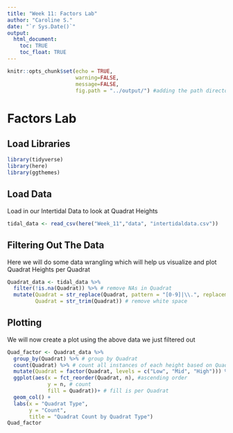 ```yaml
---
title: "Week 11: Factors Lab"
author: "Caroline S."
date: "`r Sys.Date()`"
output: 
  html_document:
    toc: TRUE
    toc_float: TRUE
---
```


```r
knitr::opts_chunk$set(echo = TRUE,
                      warning=FALSE, 
                      message=FALSE,
                      fig.path = "../output/") #adding the path directory
```

# Factors Lab

## Load Libraries

```r
library(tidyverse)
library(here)
library(ggthemes)
```

## Load Data 

Load in our Intertidal Data to look at Quadrat Heights 

```r
tidal_data <- read_csv(here("Week_11","data", "intertidaldata.csv"))
```


## Filtering Out The Data

Here we will do some data wrangling which will help us visualize and plot Quadrat Heights per Quadrat

```r
Quadrat_data <- tidal_data %>%
  filter(!is.na(Quadrat)) %>% # remove NAs in Quadrat
  mutate(Quadrat = str_replace(Quadrat, pattern = "[0-9]|\\.", replacement = ""), # replace nums and periods with white space
         Quadrat = str_trim(Quadrat)) # remove white space
```



## Plotting

We will now create a plot using the above data we just filtered out

```r
Quad_factor <- Quadrat_data %>%
  group_by(Quadrat) %>% # group by Quadrat
  count(Quadrat) %>% # count all instances of each height based on Quadrat
  mutate(Quadrat = factor(Quadrat, levels = c("Low", "Mid", "High"))) %>% # turn quadrat into a factor and change levels to Low, Mid, and High
  ggplot(aes(x = fct_reorder(Quadrat, n), #ascending order
             y = n, # count 
             fill = Quadrat))+ # fill is per Quadrat
  geom_col() +
  labs(x = "Quadrat Type",
       y = "Count",
       title = "Quadrat Count by Quadrat Type")
Quad_factor
```

